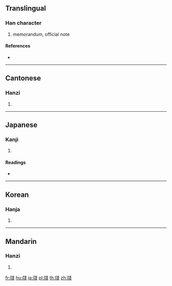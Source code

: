 {{character info/new}}
{{also|箋}}
==Translingual==

===Han character===
{{Han char|rn=91|rad=片|as=08|sn=12|four=23053|canj=LLII,LNII,XLNII}}

# memorandum, official note

====References====
* {{Han ref|kx=0693.280|dkj=19849|dj=1106.230|hdz=32016.260|uh=724B|ud=29259|bh=DA66|bd=55910}}

----

==Cantonese==

===Hanzi===
{{yue-hanzi|jyut=|y=jin1}}

# {{defn|lang=yue|sort=片08}}

----

==Japanese==

===Kanji===
{{ja-kanji|grade=|rs=片08}}

# {{defn|lang=ja|sort=片08}}

====Readings====
* {{ja-readings|on=[[せん]] (sen)|kun=[[ふだ]] (fuda)}}

----

==Korean==

===Hanja===
{{ko-hanja|hangeul=전|eumhun=|rv=jeon|mr=chŏn|y=cen}}

# {{defn|lang=ko|sort=片08}}

----

==Mandarin==

===Hanzi===
{{cmn-hanzi|pin=[[jiān]] ([[jian1]])|wg=chien<sup>1</sup>}}

# {{defn|lang=cmn|sort=片08}}

[[fr:牋]]
[[hu:牋]]
[[ja:牋]]
[[pl:牋]]
[[th:牋]]
[[zh:牋]]